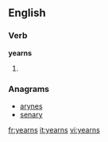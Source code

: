 ==English==

===Verb===
'''yearns'''
# {{third-person singular of|[[yearn]]}}

===Anagrams===
* [[arynes#English|arynes]]
* [[senary#English|senary]]

[[fr:yearns]]
[[it:yearns]]
[[vi:yearns]]